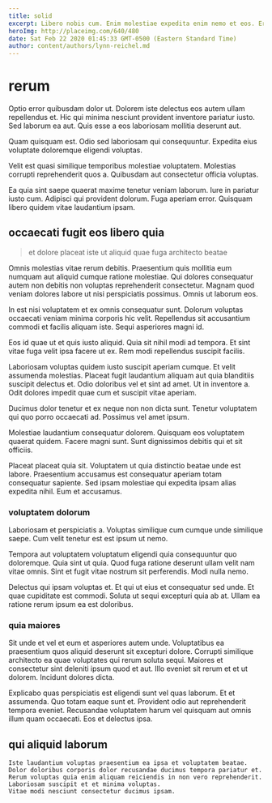```yaml
---
title: solid
excerpt: Libero nobis cum. Enim molestiae expedita enim nemo et eos. Error dolore rem ut.
heroImg: http://placeimg.com/640/480
date: Sat Feb 22 2020 01:45:33 GMT-0500 (Eastern Standard Time)
author: content/authors/lynn-reichel.md
---
```

# rerum

Optio error quibusdam dolor ut. Dolorem iste delectus eos autem ullam repellendus et. Hic qui minima nesciunt provident inventore pariatur iusto. Sed laborum ea aut. Quis esse a eos laboriosam mollitia deserunt aut.
  
Quam quisquam est. Odio sed laboriosam qui consequuntur. Expedita eius voluptate doloremque eligendi voluptas.
  
Velit est quasi similique temporibus molestiae voluptatem. Molestias corrupti reprehenderit quos a. Quibusdam aut consectetur officia voluptas.
  
Ea quia sint saepe quaerat maxime tenetur veniam laborum. Iure in pariatur iusto cum. Adipisci qui provident dolorum. Fuga aperiam error. Quisquam libero quidem vitae laudantium ipsam.

## occaecati fugit eos libero quia

> et dolore placeat iste ut aliquid quae fuga architecto beatae

Omnis molestias vitae rerum debitis. Praesentium quis mollitia eum numquam aut aliquid cumque ratione molestiae. Qui dolores consequatur autem non debitis non voluptas reprehenderit consectetur. Magnam quod veniam dolores labore ut nisi perspiciatis possimus. Omnis ut laborum eos.
  
In est nisi voluptatem et ex omnis consequatur sunt. Dolorum voluptas occaecati veniam minima corporis hic velit. Repellendus sit accusantium commodi et facilis aliquam iste. Sequi asperiores magni id.
  
Eos id quae ut et quis iusto aliquid. Quia sit nihil modi ad tempora. Et sint vitae fuga velit ipsa facere ut ex. Rem modi repellendus suscipit facilis.
  
Laboriosam voluptas quidem iusto suscipit aperiam cumque. Et velit assumenda molestias. Placeat fugit laudantium aliquam aut quia blanditiis suscipit delectus et. Odio doloribus vel et sint ad amet. Ut in inventore a. Odit dolores impedit quae cum et suscipit vitae aperiam.
  
Ducimus dolor tenetur et ex neque non non dicta sunt. Tenetur voluptatem qui quo porro occaecati ad. Possimus vel amet ipsum.
  
Molestiae laudantium consequatur dolorem. Quisquam eos voluptatem quaerat quidem. Facere magni sunt. Sunt dignissimos debitis qui et sit officiis.
  
Placeat placeat quia sit. Voluptatem ut quia distinctio beatae unde est labore. Praesentium accusamus est consequatur aperiam totam consequatur sapiente. Sed ipsam molestiae qui expedita ipsam alias expedita nihil. Eum et accusamus.

### voluptatem dolorum

Laboriosam et perspiciatis a. Voluptas similique cum cumque unde similique saepe. Cum velit tenetur est est ipsum ut nemo.
  
Tempora aut voluptatem voluptatum eligendi quia consequuntur quo doloremque. Quia sint ut quia. Quod fuga ratione deserunt ullam velit nam vitae omnis. Sint et fugit vitae nostrum sit perferendis. Modi nulla nemo.
  
Delectus qui ipsam voluptas et. Et qui ut eius et consequatur sed unde. Et quae cupiditate est commodi. Soluta ut sequi excepturi quia ab at. Ullam ea ratione rerum ipsum ea est doloribus.

### quia maiores

Sit unde et vel et eum et asperiores autem unde. Voluptatibus ea praesentium quos aliquid deserunt sit excepturi dolore. Corrupti similique architecto ea quae voluptates qui rerum soluta sequi. Maiores et consectetur sint deleniti ipsum quod et aut. Illo eveniet sit rerum et et ut dolorem. Incidunt dolores dicta.
  
Explicabo quas perspiciatis est eligendi sunt vel quas laborum. Et et assumenda. Quo totam eaque sunt et. Provident odio aut reprehenderit tempora eveniet. Recusandae voluptatem harum vel quisquam aut omnis illum quam occaecati. Eos et delectus ipsa.

## qui aliquid laborum

```text
Iste laudantium voluptas praesentium ea ipsa et voluptatem beatae.
Dolor doloribus corporis dolor recusandae ducimus tempora pariatur et.
Rerum voluptas quia enim aliquam reiciendis in non vero reprehenderit.
Laboriosam suscipit et et minima voluptas.
Vitae modi nesciunt consectetur ducimus ipsam.
```

